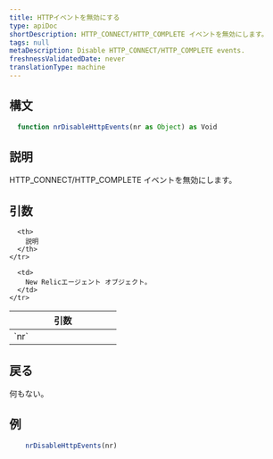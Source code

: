 ```yaml
---
title: HTTPイベントを無効にする
type: apiDoc
shortDescription: HTTP_CONNECT/HTTP_COMPLETE イベントを無効にします。
tags: null
metaDescription: Disable HTTP_CONNECT/HTTP_COMPLETE events.
freshnessValidatedDate: never
translationType: machine
---
```


## 構文

```js
  function nrDisableHttpEvents(nr as Object) as Void
```

## 説明

HTTP\_CONNECT/HTTP\_COMPLETE イベントを無効にします。

## 引数

<table>
  <thead>
    <tr>
      <th width="25%">
        引数
      </th>

      <th>
        説明
      </th>
    </tr>
  </thead>

  <tbody>
    <tr>
      <td>
        `nr`
      </td>

      <td>
        New Relicエージェント オブジェクト。
      </td>
    </tr>
  </tbody>
</table>

## 戻る

何もない。

## 例

```js
  	nrDisableHttpEvents(nr)
```